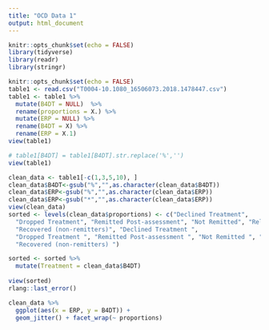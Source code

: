 ```yaml
---
title: "OCD Data 1"
output: html_document
---
```


```r
knitr::opts_chunk$set(echo = FALSE)
library(tidyverse)
library(readr)
library(stringr)
```

```r
knitr::opts_chunk$set(echo = FALSE)
table1 <- read.csv("T0004-10.1080_16506073.2018.1478447.csv")
table1 <- table1 %>%
  mutate(B4DT = NULL)  %>%
  rename(proportions = X.) %>%
  mutate(ERP = NULL) %>%
  rename(B4DT = X) %>%
  rename(ERP = X.1) 
view(table1)

# table1[B4DT] = table1[B4DT].str.replace('%','')
view(table1)

clean_data <- table1[-c(1,3,5,10), ]
clean_data$B4DT<-gsub("%","",as.character(clean_data$B4DT))
clean_data$ERP<-gsub("%","",as.character(clean_data$ERP))
clean_data$ERP<-gsub("*","",as.character(clean_data$ERP))
view(clean_data)
sorted <- levels(clean_data$proportions) <- c("Declined Treatment", 
  "Dropped Treatment", "Remitted Post-assessment", "Not Remitted", "Relapsed",
  "Recovered (non-remitters)", "Declined Treatment ", 
  "Dropped Treatment ", "Remitted Post-assessment ", "Not Remitted ", "Relapsed ",
  "Recovered (non-remitters) ")

sorted <- sorted %>%
  mutate(Treatment = clean_data$B4DT)
  
view(sorted)
rlang::last_error()
```

```r
clean_data %>%
  ggplot(aes(x = ERP, y = B4DT)) +
  geom_jitter() + facet_wrap(~ proportions)
```


